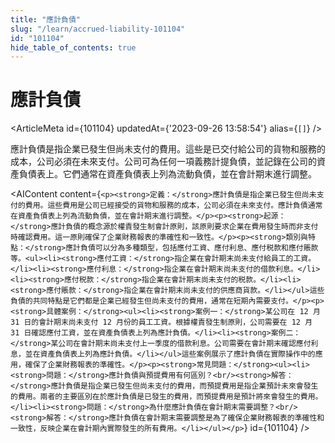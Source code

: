```yaml
---
title: "應計負債"
slug: "/learn/accrued-liability-101104"
id: "101104"
hide_table_of_contents: true
---
```



# 應計負債

<ArticleMeta id={101104} updatedAt={'2023-09-26 13:58:54'} alias={`[]`} />
<div className='border-solid border-b border-t-0 my-4 border-[var(--ifm-color-gray-300)]' />

應計負債是指企業已發生但尚未支付的費用。這些是已交付給公司的貨物和服務的成本，公司必須在未來支付。公司可為任何一項義務計提負債，並記錄在公司的資產負債表上。它們通常在資產負債表上列為流動負債，並在會計期末進行調整。

<AIContent content={`<p><strong>定義：</strong>應計負債是指企業已發生但尚未支付的費用。這些費用是公司已經接受的貨物和服務的成本，公司必須在未來支付。應計負債通常在資產負債表上列為流動負債，並在會計期末進行調整。</p><p><strong>起源：</strong>應計負債的概念源於權責發生制會計原則，該原則要求企業在費用發生時而非支付時確認費用。這一原則確保了企業財務報表的準確性和一致性。</p><p><strong>類別與特點：</strong>應計負債可以分為多種類型，包括應付工資、應付利息、應付税款和應付賬款等。<ul><li><strong>應付工資：</strong>指企業在會計期末尚未支付給員工的工資。</li><li><strong>應付利息：</strong>指企業在會計期末尚未支付的借款利息。</li><li><strong>應付税款：</strong>指企業在會計期末尚未支付的税款。</li><li><strong>應付賬款：</strong>指企業在會計期末尚未支付的供應商貨款。</li></ul>這些負債的共同特點是它們都是企業已經發生但尚未支付的費用，通常在短期內需要支付。</p><p><strong>具體案例：</strong><ul><li><strong>案例一：</strong>某公司在 12 月 31 日的會計期末尚未支付 12 月份的員工工資。根據權責發生制原則，公司需要在 12 月 31 日確認應付工資，並在資產負債表上列為應計負債。</li><li><strong>案例二：</strong>某公司在會計期末尚未支付上一季度的借款利息。公司需要在會計期末確認應付利息，並在資產負債表上列為應計負債。</li></ul>這些案例展示了應計負債在實際操作中的應用，確保了企業財務報表的準確性。</p><p><strong>常見問題：</strong><ul><li><strong>問題：</strong>應計負債與預提費用有何區別？<br/><strong>解答：</strong>應計負債是指企業已發生但尚未支付的費用，而預提費用是指企業預計未來會發生的費用。兩者的主要區別在於應計負債是已發生的費用，而預提費用是預計將來會發生的費用。</li><li><strong>問題：</strong>為什麼應計負債在會計期末需要調整？<br/><strong>解答：</strong>應計負債在會計期末需要調整是為了確保企業財務報表的準確性和一致性，反映企業在會計期內實際發生的所有費用。</li></ul></p>`} id={101104} />

